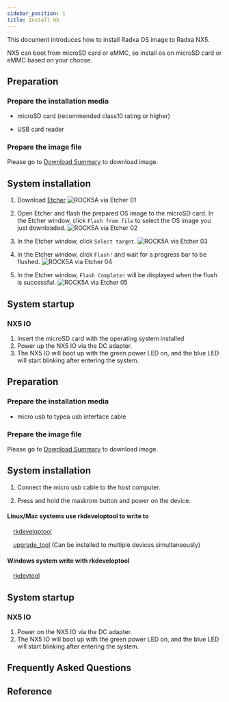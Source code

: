 ```yaml
---
sidebar_position: 1
title: Install OS
---
```


This document introduces how to install Radxa OS image to Radxa NX5.

NX5 can boot from microSD card or eMMC, so install os on microSD card or eMMC based on your choose.

<Tabs queryString="target">

<TabItem value="microSD " label="Install OS on microSD card">

## Preparation

### Prepare the installation media

- microSD card (recommended class10 rating or higher)

- USB card reader

### Prepare the image file

Please go to [Download Summary](../getting-started/download) to download image.

## System installation

1. Download [Etcher](https://etcher.balena.io/)
   ![ROCK5A via Etcher 01](/img/rock5a/rock5a-etcher.webp)

2. Open Etcher and flash the prepared OS image to the microSD card. In the Etcher window, click `Flash from file` to select the OS image you just downloaded.
   ![ROCK5A via Etcher 02](/img/rock5a/rock5a-etcher-1.webp)

3. In the Etcher window, click `Select target`.
   ![ROCK5A via Etcher 03](/img/rock5a/rock5a-etcher-2.webp)

4. In the Etcher window, click `Flash!` and wait for a progress bar to be flushed.
   ![ROCK5A via Etcher 04](/img/rock5a/rock5a-etcher-3.webp)

5. In the Etcher window, `Flash Complete!` will be displayed when the flush is successful.
   ![ROCK5A via Etcher 05](/img/rock5a/rock5a-etcher-4.webp)

## System startup

### NX5 IO

1. Insert the microSD card with the operating system installed
2. Power up the NX5 IO via the DC adapter.
3. The NX5 IO will boot up with the green power LED on, and the blue LED will start blinking after entering the system.

</TabItem>

<TabItem value="eMMC" label="Install OS on eMMC ">

## Preparation

### Prepare the installation media

- micro usb to typea usb interface cable

### Prepare the image file

Please go to [Download Summary](../getting-started/download) to download image.

## System installation

1. Connect the micro usb cable to the host computer.

2. Press and hold the maskrom button and power on the device.

<Tabs queryString="target">

<TabItem value="Linux/Mac" label="Linux">

#### Linux/Mac systems use rkdeveloptool to write to

&emsp;[rkdeveloptool](./low-level-dev/rkdeveloptool)

&emsp;[upgrade_tool](./low-level-dev/upgrade-tool) (Can be installed to multiple devices simultaneously)

</TabItem>

<TabItem value="Windows" label="Windows">

#### Windows system write with rkdeveloptool

&emsp;[rkdevtool](./low-level-dev/rkdevtool)

</TabItem>

</Tabs>

## System startup

### NX5 IO

1. Power on the NX5 IO via the DC adapter.
2. The NX5 IO will boot up with the green power LED on, and the blue LED will start blinking after entering the system.

</TabItem>

</Tabs>

## Frequently Asked Questions

## Reference
